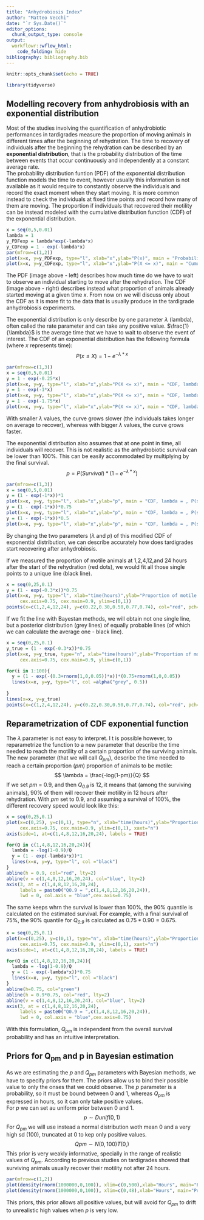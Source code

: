 ```yaml
---
title: "Anhydrobiosis Index"
author: "Matteo Vecchi"
date: "`r Sys.Date()`"
editor_options:
  chunk_output_type: console
output: 
  workflowr::wflow_html:
    code_folding: hide 
bibliography: bibliography.bib
---
```


```r
knitr::opts_chunk$set(echo = TRUE)
```

```r
library(tidyverse)
```

## Modelling recovery from anhydrobiosis with an exponential distribution

Most of the studies involving the quantification of anhydrobiotic performances in tardigrades measure the proportion of moving animals in different times after the beginning of rehydration. The time to recovery of individuals after the beginning the rehydration can be described by an **exponential distribution**, that is the probability distribution of the time between events that occur continuously and independently at a constant average rate.\
The probability distribution funtion (PDF) of the exponential distribution function models the time to event, however usually this information is not available as it would require to constantly observe the individuals and record the exact moment when they start moving. It is more common instead to check the individuals at fixed time points and record how many of them are moving. The proportion if individuals that recovered their motility can be instead modeled with the cumulative distribution function (CDF) of the exponential distribution.

```r
x = seq(0,5,0.01)
lambda = 1
y_PDFexp = lambda*exp(-lambda*x)
y_CDFexp = 1 - exp(-lambda*x)
par(mfrow=c(1,2))
plot(x=x, y=y_PDFexp, type="l", xlab="x",ylab="P(x)", main = "Probability density function (PDF)", cex.axis=0.75, cex.main=0.9)
plot(x=x, y=y_CDFexp, type="l", xlab="x",ylab="P(X <= x)", main = "Cumulative distribution function (CDF)", cex.axis=0.75, cex.main=0.9)
```

The PDF (image above - left) describes how much time do we have to wait to observe an individual starting to move after the rehydration. The CDF (image above - right) describes instead what proportion of animals already started moving at a given time *x*. From now on we will discuss only about the CDF as it is more fit to the data that is usually produce in the tardigrade anhydrobiosis experiments.

The exponential distribution is only describe by one parameter $\lambda$ (lambda), often called the rate parameter and can take any positive value. $\frac{1}{\lambda}$ is the average time that we have to wait to observe the event of interest. The CDF of an exponential distribution has the following formula (where *x* represents time): $$ P(x \le X) = 1 - e^{-\lambda*x}$$

```r
par(mfrow=c(1,3))
x = seq(0,5,0.01)
y = 1 - exp(-0.25*x)
plot(x=x, y=y, type="l", xlab="x",ylab="P(X <= x)", main = "CDF, lambda = 0.25", cex.axis=0.75, cex.main=0.9)
y = 1 - exp(-1*x)
plot(x=x, y=y, type="l", xlab="x",ylab="P(X <= x)", main = "CDF, lambda = 1.0", cex.axis=0.75, cex.main=0.9)
y = 1 - exp(-1.75*x)
plot(x=x, y=y, type="l", xlab="x",ylab="P(X <= x)", main = "CDF, lambda = 1.75", cex.axis=0.75, cex.main=0.9)
```

With smaller $\lambda$ values, the curve grows slower (the individuals takes longer on average to recover), whereas with bigger $\lambda$ values, the curve grows faster.

The exponential distribution also assumes that at one point in time, all individuals will recover. This is not realistic as the anhydrobiotic survival can be lower than 100%. This can be easily accommodated by multiplying by the final survival. 
$$ p = P(Survival) * (1 - e^{-\lambda*x})$$
```r
par(mfrow=c(1,3))
x = seq(0,5,0.01)
y = (1 - exp(-1*x))*1
plot(x=x, y=y, type="l", xlab="x",ylab="p", main = "CDF, lambda = , P(survival) = 1", cex.axis=0.75, cex.main=0.9, ylim=c(0,1))
y = (1 - exp(-1*x))*0.75
plot(x=x, y=y, type="l", xlab="x",ylab="p", main = "CDF, lambda = , P(survival) = 0.75", cex.axis=0.75, cex.main=0.9, ylim=c(0,1))
y = (1 - exp(-1*x))*0.5
plot(x=x, y=y, type="l", xlab="x",ylab="p", main = "CDF, lambda = , P(survival) = 0.50", cex.axis=0.75, cex.main=0.9, ylim=c(0,1))
```
By changing the two parameters ($\lambda$ and *p*) of this modified CDF of exponential distribution, we can describe accurately how does tardigrades start recovering after anhydrobiosis. 

If we measured the proportion of motile animals at 1,2,4,12,and 24 hours after the start of the rehydration (red dots), we would fit all those single points to a unique line (black line).  

```r
x = seq(0,25,0.1)
y = (1 - exp(-0.3*x))*0.75
plot(x=x, y=y, type="l", xlab="time(hours)",ylab="Proportion of motile animals", main = "Fitting of anhydrobiosis recovery data", 
     cex.axis=0.75, cex.main=0.9, ylim=c(0,1))
points(x=c(1,2,4,12,24), y=c(0.22,0.30,0.50,0.77,0.74), col="red", pch=19)
```

If we fit the line with Bayestan methods, we will obtain not one single line, but a posterior distribution (grey lines) of equally probable lines (of which we can calculate the average one - black line).  
```r
x = seq(0,25,0.1)
y_true = (1 - exp(-0.3*x))*0.75
plot(x=x, y=y_true, type="n", xlab="time(hours)",ylab="Proportion of motile animals", main = "Fitting of anhydrobiosis recovery data", 
     cex.axis=0.75, cex.main=0.9, ylim=c(0,1))

for(i in 1:100){
  y = (1 - exp(-(0.3+rnorm(1,0,0.05))*x))*(0.75+rnorm(1,0,0.05))
  lines(x=x, y=y, type="l", col =alpha("grey", 0.5))
  
}
lines(x=x, y=y_true)
points(x=c(1,2,4,12,24), y=c(0.22,0.30,0.50,0.77,0.74), col="red", pch=19)
```

## Reparametrization of CDF exponential function
The $\lambda$ parameter is not easy to interpret. I t is possible however, to reparametrize the function to a new parameter that describe the time needed to reach the motility of a certain proportion of the surviving animals.  
The new parameter (that we will call *Q~pm~*), describe the time needed to reach a certain proportion (*pm*) proportion of animals to be motile:
$$ \lambda = \frac{-log(1-pm)}{Q} $$
If we set *pm* = 0.9, and then *Q~0.9~* is 12, it means that (among the surviving animals), 90% of them will recover their motility in 12 hours after rehydration. 
With *pm* set to 0.9, and assuming a survival of 100%, the different recovery speed would look like this:  

```r
x = seq(0,25,0.1)
plot(x=c(0,25), y=c(0,1), type="n", xlab="time(hours)",ylab="Proportion of motile animals", main = "", 
     cex.axis=0.75, cex.main=0.9, ylim=c(0,1), xaxt="n")
axis(side=1, at=c(1,4,8,12,16,20,24), labels = TRUE)

for(Q in c(1,4,8,12,16,20,24)){
  lambda = -log(1-0.9)/Q
  y = (1 - exp(-lambda*x))*1
  lines(x=x, y=y, type="l", col ="black")
}
abline(h = 0.9, col="red", lty=2)
abline(v = c(1,4,8,12,16,20,24), col="blue", lty=2)
axis(3, at = c(1,4,8,12,16,20,24), 
     labels = paste0("Q0.9 = ",c(1,4,8,12,16,20,24)), 
     lwd = 0, col.axis = "blue",cex.axis=0.75)


```

The same keeps whrn the survival is lower than 100%, the 90% quantile is calculated on the estimated survival. For example, with a final survival of 75%, the 90% quantile for *Q~0.9~* is calculated as $0.75*0.90 = 0.675$.  

```r
x = seq(0,25,0.1)
plot(x=c(0,25), y=c(0,1), type="n", xlab="time(hours)",ylab="Proportion of motile animals", main = "", 
     cex.axis=0.75, cex.main=0.9, ylim=c(0,1), xaxt="n")
axis(side=1, at=c(1,4,8,12,16,20,24), labels = TRUE)

for(Q in c(1,4,8,12,16,20,24)){
  lambda = -log(1-0.9)/Q
  y = (1 - exp(-lambda*x))*0.75
  lines(x=x, y=y, type="l", col ="black")
}
abline(h=0.75, col="green")
abline(h = 0.9*0.75, col="red", lty=2)
abline(v = c(1,4,8,12,16,20,24), col="blue", lty=2)
axis(3, at = c(1,4,8,12,16,20,24), 
     labels = paste0("Q0.9 = ",c(1,4,8,12,16,20,24)), 
     lwd = 0, col.axis = "blue",cex.axis=0.75)
```

With this formulation, *Q~pm~* is independent from the overall survival probability and has an intuitive interpretation.  

## Priors for Q~pm~ and p in Bayesian estimation
As we are estimating the *p* and *Q~pm~* parameters with Bayesian methods, we have to specify priors for them. The priors allow us to bind their possible value to only the onses that we could observe. The *p* parameter is a probability, so it must be bound between 0 and 1, whereas *Q~pm~* is expressed in hours, so it can only take positive values.  
For *p* we can set au uniform prior between 0 and 1.
$$ p \sim Dunif(0,1)$$
For *Q~pm~* we will use instead a normal distribution woth mean 0 and a very high sd (100), truncated at 0 to kep only positive values.
$$ Q{pm} \sim N(0,100)T(0,)$$
This prior is very weakly informative, specially in the range of realistic values of *Q~pm~*. According to previous studies on tardigrades showed that surviving animals usually recover their motility not after 24 hours.  
```r
par(mfrow=c(1,2))
plot(density(rnorm(1000000,0,100)), xlim=c(0,500),xlab="Hours", main="Prior on Q - N(0,100)T(0,)")
plot(density(rnorm(1000000,0,100)), xlim=c(0,48),xlab="Hours", main="Prior on Q - N(0,100)T(0,)")
```
This priors, this prior allows all positive values, but will avoid for *Q~pm~* to drift to unrealistic high values when *p* is very low.  





